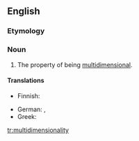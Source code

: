 ==English==

===Etymology===
{{suffix|multidimensional|ity|lang=en}}

===Noun===
{{en-noun|-|multidimensionalities}}

# The property of being [[multidimensional]].

====Translations====
{{trans-top|the property of being multidimensional}}
* Finnish: {{t|fi|moniulotteisuus}}
{{trans-mid}}
* German: {{t|de|Mehrdimensionalität|f}}, {{t|de|Multidimensionalität|f}}
* Greek: {{t|el|πολυδιαστασιμότητα|f}}
{{trans-bottom}}

[[tr:multidimensionality]]